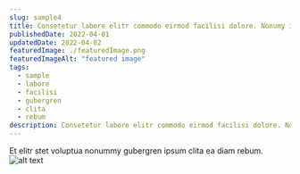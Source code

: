 ```yaml
---
slug: sample4
title: Consetetur labore elitr commodo eirmod facilisi dolore. Nonumy in vero invidunt veniam
publishedDate: 2022-04-01
updatedDate: 2022-04-02
featuredImage: ./featuredImage.png
featuredImageAlt: "featured image"
tags:
  - sample
  - labore
  - facilisi
  - gubergren
  - clita
  - rebum
description: Consetetur labore elitr commodo eirmod facilisi dolore. Nonumy in vero invidunt veniam ut dolores erat.
---
```


Et elitr stet voluptua nonummy gubergren ipsum clita ea diam rebum.
![alt text](./featuredImage.png)
